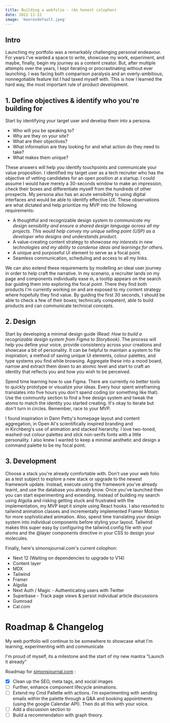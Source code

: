 ```yaml
---
title: Building a webfolio - (An honest colophon)
date: 2022-11-22
image: 'maxresdefault.jpeg'
---
```


## Intro

Launching my portfolio was a remarkably challenging personal endeavour. For years I’ve wanted a space to write, showcase my work, experiment, and maybe, finally, begin my journey as a content creator. But, after multiple attempts over the years, I kept iterating or procrastinating without ever launching. I was facing both comparison paralysis and an overly-ambitious, nonnegotiable feature list I had taxed myself with. This is how I learned the hard way, the most important rule of product development.


## 1. Define objectives & identify who you're building for

Start by identifying your target user and develop them into a persona.

- Who will you be speaking to?
- Why are they on your site?
- What are their objectives?
- What information are they looking for and what action do they need to take?
- What makes them unique?

These answers will help you identify touchpoints and communicate your value proposition. I identified my target user as a tech recruiter who has the objective of vetting candidates for an open position at a startup. I could assume I would have merely a 30-seconds window to make an impression, check their boxes and differentiate myself from the hundreds of other prospects. My persona also has an acute sensibility to using digital interfaces and would be able to identify effective UX. These observations are what dictated and help prioritize my MVP into the following requirements:

- A thoughtful and recognizable design system *to communicate my design sensibility and ensure a shared design language across all my projects. This would help convey my unique selling point (USP) as a developer who designs and understands product.*
- A value-creating content strategy to *showcase my interests in new technologies and my ability to condense ideas and learnings for others.*
- A unique and purposeful UI element to serve as a focal point.
- Seamless communication, scheduling and access to all my links.

We can also extend these requirements by modelling an ideal user journey in order to help craft the narrative. In my scenario, a recruiter lands on my page and components individually ease in, a tooltip appears on the search bar guiding them into exploring the focal point. There they find both products I'm currently working on and are exposed to my content strategy where hopefully they find value. By guiding the first 30 seconds, I should be able to check a few of their boxes; technically competent, able to build products and can communicate technical concepts.

## 2. Design

Start by developing a minimal design guide (Read: *How to build a recognizable design system from Figma to Storybook)*. The process will help you define your voice, provide consistency across your creations and showcase a bit of personality. It can be helpful to maintain a system to file inspiration; a method of saving unique UI elements, colour palettes, and type systems you find while browsing. Aggregate these into a mood board, narrow and extract them down to an atomic level and start to craft an identity that reflects you and how you wish to be perceived.

Spend time learning how to use Figma. There are currently no better tools to quickly prototype or visualize your ideas. Every hour spent wireframing translates into five hours you don't spend coding (or something like that). Use the community section to find a free design system and tweak the atoms to match the identity you started creating. It's okay to iterate but don't turn in circles. Remember, race to your MVP.

I found inspiration in Dann Petty's homepage layout and content aggregation, in Open AI's scientifically inspired branding and in Kirchberg's use of animation and stacked hierarchy. I love two-toned, washed-out colour palettes and slick non-serifs fonts with a little personality. I also knew I wanted to keep a minimal aesthetic and design a command palette to be my focal point.


## 3. Development

Choose a stack you're already comfortable with. Don't use your web folio as a test subject to explore a new stack or upgrade to the newest framework update. Instead, execute using the framework you've already learnt, and use the database you already know. Once you've launched then you can start experimenting and extending. Instead of building my search using Algolia and risking getting stuck and frustrated with the implementation, my MVP kept it simple using React hooks. I also resorted to tailwind animation classes and incrementally implemented Framer Motion for more sophisticated animation. Also, spend time translating your design system into individual components before styling your layout. Tailwind makes this super easy by configuring the tailwind.config file with your atoms and the @layer components directive in your CSS to design your molecules.

Finally, here's simonsjournal.com's current colophon:

- Next 12 (Waiting on dependencies to upgrade to V14)
- Content layer
- MDX
- Tailwind
- Framer
- Algolia
- Next Auth / Magic - Authenticating users with Twitter
- Superbase - Track page views & persist individual article discussions
- Gumroad
- Cal.com

# Roadmap & Changelog

My web portfolio will continue to be somewhere to showcase what I'm learning, experimenting with and communicate

I'm proud of myself, its a milestone and the start of my new mantra "Launch it already"

Roadmap for [simonsjournal.com](http://simonsjournal.com/) :

- [x]  Clean up the SEO, meta tags, and social images
- [ ]  Further, enhance component lifecycle animations.
- [ ]  Extend my Cmd Pallette with actions. I’m experimenting with sending emails within the palette through a Q&A and booking appointments (using the google Calendar API). Then do all this with your voice.
- [ ]  Add a discussion section to
- [ ]  Build a recommendation with graph theory.